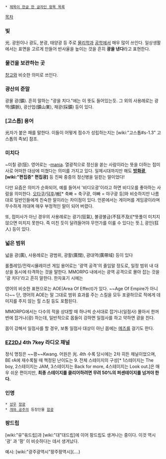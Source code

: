  * [[제목이 한글 한 글자인 항목 목록]]

[[목차]]

=== 빛 ===
光. 광원이나 광도, 분광, 태양광 등 주로 [[물리학]]과 [[공학]]에서 매우 많이 쓰인다. 일상생활에서는 표면을 고르게 만들어 반사율을 높이는 것을 흔히 '''광을 낸다'''라고 표현한다. 

=== 물건을 보관하는 곳 ===
[[창고]]와 비슷한 의미로 쓰인다.

=== 광산의 준말 ===
광물 광(鑛). 흔히 말하는 "광을 치다."에는 이 뜻도 들어있는듯. 그 외의 사용례로는 광맥(鑛脈), 광산업(鑛山業), 채광(採鑛) 등이 있다.

=== [고스톱] 용어 ===
光자가 붙은 패를 말한다. 이들이 어떻게 점수가 성립하는지는 [wiki:"고스톱#s-1.3" 고스톱의 족보] 참조.

=== 미치다 ===
~미칠 광(狂). 영어로는 -[[mania]]. 열광적으로 정신을 쏟는 사람이라는 뜻을 더하는 접미사로 어떠한 대상에 미쳤다는 의미를 가지고 있다. 일제시대까지만 해도 '''[[방화광]]''', '''[wiki:"편집증" 편집광]''' 등 진짜 중증의 정신병을 일컫는 말이었다!

다만 요즘은 의미가 순화되어, 예를 들어서 '비디오광'이라고 하면 비디오를 좋아하는 사람을 의미한다. [[오타쿠]]/[[덕후]]/[[빠]][* 축빠 = 축구광, 야빠 = 야구광 등]와 비슷하지만 나름대로 일반인들에게 친숙한 말이라는 차이점이 있다. 언론에서는 게이머를 게임광이라며 무수하게 까대며 매우 부정적인 말이 되어 버렸다.

또, 접미사가 아닌 경우의 사용례로는 광기(狂氣), 불광불급(不狂不及)[*뜻풀이 미치지 않으면 미치지 못한다. 즉 미친 듯이 달려들어야 무언가를 이룰 수 있다는 뜻.], 광인(狂人) 등이 있다.
=== 넓은 범위 ===
넓을 광(廣), 사용례로는 광범위, 광활(廣闊), 광대역(廣帶域) 등이 있다

롤플레잉/전략시뮬레이션 게임 용어로는 '광역 공격'의 줄임말 정도로, 일정 범위 내 대상을 동시에 타격하는 것을 말한다. MMORPG 내에서는 광역 공격으로 몰아 잡는 것을 '광 치다'라고 흔히 말한다. 한자표기 시에는

영어의 비슷한 표현으로는 AOE(Area Of Effect)가 있다. ~~Age Of Empire가 아니다~~ 단, 영어의 AOE는 말 그대로 범위 효과를 주는 스킬을 모두 포괄하므로 적에게 데미지를 주지 않는 힐 스킬 등도 포함된다.

MMORPG에서는 다수의 적을 상대할 때 하나씩 순서대로 잡거나(일점사) 몰아서 한꺼번에 잡거나(광) 하는데, 일반적으로 몹들이 강하면 일점사를 하고 약하면 광을 친다.

몹이 강해서 일점사를 할 경우, 보통 일점사 대상이 아닌 몹에는 [[메즈]]를 걸기도 한다.
=== [[EZ2DJ]] 4th 7key 라디오 채널 ===

정식 명칭은 ~~쾅~~Kwang. 어원은 光.
4th 수록 당시에는 2차 히든 채널이었으며, BE rA에 재수록될 때 책정된 난이도는 9.
전체 스테이지의 구성[* 1스테이지는 The boy, 2스테이지는 JAM, 3스테이지는 Back for more, 4스테이지는 Look out.]은 매우 쉬운 편이지만, '''최종 스테이지를 클리어하려면 무려 50%의 퍼센테이지를 넘겨야 한다.'''

=== 인명 ===
 * [[성우]] [[장광]]
 * [[개와 공주]]의 등장인물 [[함광]]

=== 팡드립 ===

[wiki:"유"윾드립]과 [wiki:"대"대드립]에 이어 팡드립도 생겨나는 중이다. 이것 역시 '광' 과 '팡' 이 비슷하다는 데서 생겨났다.

예시: [wiki:"광주광역시"팡주팡역시](....)
